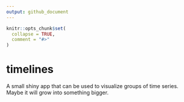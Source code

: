 ```yaml
---
output: github_document
---
```


<!-- README.md is generated from README.Rmd. Please edit that file -->

```r
knitr::opts_chunk$set(
  collapse = TRUE,
  comment = "#>"
)
```

# timelines

<!-- badges: start -->
<!-- badges: end -->

A small shiny app that can be used to visualize groups of time series. Maybe it will grow into something bigger.
